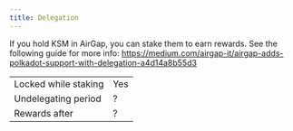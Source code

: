 ```yaml
---
title: Delegation
---
```


If you hold KSM in AirGap, you can stake them to earn rewards. See the following guide for more info: https://medium.com/airgap-it/airgap-adds-polkadot-support-with-delegation-a4d14a8b55d3

|                      |     |
| -------------------- | --- |
| Locked while staking | Yes |
| Undelegating period  | ?   |
| Rewards after        | ?   |
